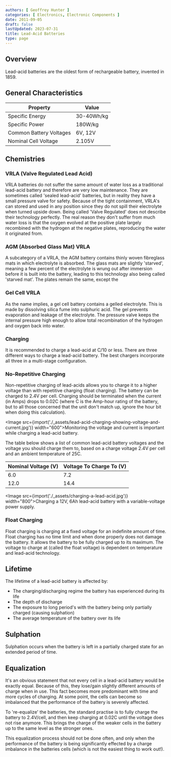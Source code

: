 ```yaml
---
authors: [ Geoffrey Hunter ]
categories: [ Electronics, Electronic Components ]
date: 2011-09-05
draft: false
lastUpdated: 2023-07-31
title: Lead-Acid Batteries
type: page
---
```



## Overview

Lead-acid batteries are the oldest form of rechargeable battery, invented in 1859.

## General Characteristics

<table>
    <thead>
        <tr>
            <th>Property</th>
            <th>Value</th>
        </tr>
    </thead>
  <tbody>
    <tr>
      <td>Specific Energy</td>
      <td>30-40Wh/kg</td>
    </tr>
    <tr>
      <td>Specific Power</td>
      <td>180W/kg</td>
    </tr>
    <tr>
      <td>Common Battery Voltages</td>
      <td>6V, 12V</td>
    </tr>
    <tr>
      <td>Nominal Cell Voltage</td>
      <td>2.105V</td>
    </tr>
  </tbody>
</table>

## Chemistries

### VRLA (Valve Regulated Lead Acid)

VRLA batteries do not suffer the same amount of water loss as a traditional lead-acid battery and therefore are very low maintenance. They are sometimes called 'sealed lead-acid' batteries, but in reality they have a small pressure valve for safety. Because of the tight containment, VRLA's can stored and used in any position since they do not spill their electrolyte when turned upside down. Being called 'Valve Regulated' does not describe their technology perfectly. The real reason they don't suffer from much water loss is that the oxygen evolved at the positive plate largely recombined with the hydrogen at the negative plates, reproducing the water it originated from.

### AGM (Absorbed Glass Mat) VRLA

A subcategory of a VRLA, the AGM battery contains thinly woven fibreglass mats in which electrolyte is absorbed. The glass mats are slightly 'starved', meaning a few percent of the electrolyte is wrung out after immersion before it is built into the battery, leading to this technology also being called 'starved mat'. The plates remain the same, except the

### Gel Cell VRLA

As the name implies, a gel cell battery contains a gelled electrolyte. This is made by dissolving silica fume into sulphuric acid. The gel prevents evaporation and leakage of the electrolyte. The pressure valve keeps the internal pressure high enough to allow total recombination of the hydrogen and oxygen back into water.

### Charging

It is recommended to charge a lead-acid at C/10 or less. There are three different ways to charge a lead-acid battery. The best chargers incorporate all three in a multi-stage configuration.

### No-Repetitive Charging

Non-repetitive charging of lead-acids allows you to charge it to a higher voltage than with repetitive charging (float charging). The battery can be charged to 2.4V per cell. Charging should be terminated when the current (in Amps) drops to 0.02C (where C is the Amp-hour rating of the battery, but to all those concerned that the unit don't match up, ignore the hour bit when doing this calculation).

<Image src={import('./_assets/lead-acid-charging-showing-voltage-and-current.jpg')} width="600">Monitoring the voltage and current is important while charging a lead-acid battery.</Image>

The table below shows a list of common lead-acid battery voltages and the voltage you should charge them to, based on a charge voltage 2.4V per cell and an ambient temperature of 25C.

<table>
    <thead>
        <tr>
            <th>Nominal Voltage (V)</th>
            <th>Voltage To Charge To (V)</th> 
        </tr>
    </thead>
<tbody >
<tr>
<td>6.0</td>
<td>7.2</td>
</tr>
<tr>
<td>12.0</td>
<td>14.4</td>
</tr>
</tbody>
</table>

<Image src={import('./_assets/charging-a-lead-acid.jpg')} width="800">Charging a 12V, 6Ah lead-acid battery with a variable-voltage power supply.</Image>

### Float Charging

Float charging is charging at a fixed voltage for an indefinite amount of time. Float charging has no time limit and when done properly does not damage the battery. It allows the battery to be fully charged up to its maximum. The voltage to charge at (called the float voltage) is dependent on temperature and lead-acid technology.

## Lifetime

The lifetime of a lead-acid battery is affected by:

* The charging/discharging regime the battery has experienced during its life
* The depth of discharge
* The exposure to long period's with the battery being only partially charged (causing sulphation)
* The average temperature of the battery over its life

## Sulphation

Sulphation occurs when the battery is left in a partially charged state for an extended period of time.

## Equalization

It's an obvious statement that not every cell in a lead-acid battery would be exactly equal. Because of this, they lose/gain slightly different amounts of charge when in use. This fact becomes more predominant with time and more cycles of charging. At some point, the cells can become so imbalanced that the performance of the battery is severely affected.

To 're-equalize' the batteries, the standard practise is to fully charge the battery to 2.4V/cell, and then keep charging at 0.02C until the voltage does not rise anymore. This brings the charge of the weaker cells in the battery up to the same level as the stronger ones.

This equalization process should not be done often, and only when the performance of the battery is being significantly effected by a charge imbalance in the batteries cells (which is not the easiest thing to work out!).
